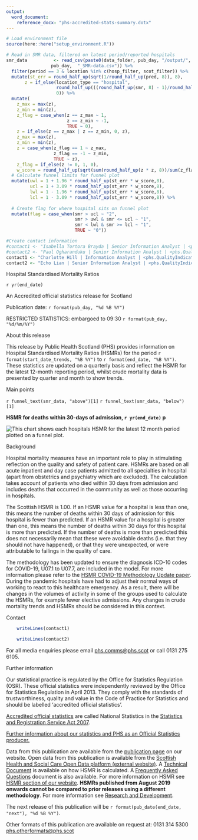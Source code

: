 ```yaml
---
output: 
  word_document:
    reference_docx: "phs-accredited-stats-summary.dotx"
---
```


```r

# Load environment file
source(here::here("setup_environment.R"))

# Read in SMR data, filtered on latest period/reported hospitals
smr_data          <- read_csv(paste0(data_folder, pub_day, "/output/", 
                 pub_day,  "_SMR-data.csv")) %>% 
  filter(period == 3 & location %in% c(hosp_filter, scot_filter)) %>%
  mutate(st_err = round_half_up(sqrt(1/round_half_up(pred, 8)), 8),
       z = if_else(location_type == "hospital",
                   round_half_up(((round_half_up(smr, 8) - 1)/round_half_up(st_err,8)), 8),
                   0)) %>%
  mutate(
    z_max = max(z),
    z_min = min(z),
    z_flag = case_when(z == z_max ~ 1,
                       z == z_min ~ -1,
                       TRUE ~ 0),
    z = if_else(z == z_max | z == z_min, 0, z),
    z_max = max(z),
    z_min = min(z),
    z = case_when(z_flag == 1 ~ z_max,
                  z_flag == -1 ~ z_min,
                  TRUE ~ z),
    z_flag = if_else(z != 0, 1, 0),
    w_score = round_half_up(sqrt(sum(round_half_up(z * z, 8))/sum(z_flag)),8)) %>%
  # Calculate funnel limits for funnel plot
  mutate(uwl = 1 + 1.96 * round_half_up(st_err * w_score,8),
         ucl = 1 + 3.09 * round_half_up(st_err * w_score,8),
         lwl = 1 - 1.96 * round_half_up(st_err * w_score,8),
         lcl = 1 - 3.09 * round_half_up(st_err * w_score,8)) %>%  
  
  # Create flag for where hospital sits on funnel plot
  mutate(flag = case_when(smr > ucl ~ "2",
                          smr > uwl & smr <= ucl ~ "1",
                          smr < lwl & smr >= lcl ~ "1",
                          TRUE ~ "0"))

#Create contact information
#contact1 <- "Isabella Tortora Brayda | Senior Information Analyst | <phs.QualityIndicators@phs.scot>" 
#contact2 <- "Paul Ogharanduku | Senior Information Analyst | <phs.QualityIndicators@phs.scot>"
contact1 <- "Charlotte Hill | Information Analyst | <phs.QualityIndicators@phs.scot>"
contact2 <- "Echo Lian | Senior Information Analyst | <phs.QualityIndicators@phs.scot>"
```

<Div custom-style = "Publication title"> 
Hospital Standardised Mortality Ratios
</div>
<Div custom-style = "Publication subtitle"> 
`r yr(end_date)`
</div>
<Div custom-style = "Stats designation"> 
An Accredited official statistics release for Scotland
</div>
<Div custom-style = "Publication date"> 
Publication date: `r format(pub_day, "%d %B %Y")`
</div>
<Div custom-style = "Restricted Stats"> 
 RESTRICTED STATISTICS: embargoed to 09:30 `r format(pub_day, "%d/%m/%Y")`
</div>
<Div custom-style = "Heading 1">
About this release
</div>
This release by Public Health Scotland (PHS) provides information on Hospital Standardised Mortality Ratios (HSMRs) for the period `r format(start_date_trends, "%B %Y")` to `r format(end_date, "%B %Y")`. These statistics are updated on a quarterly basis and reflect the HSMR for the latest 12-month reporting period, whilst crude mortality data is presented by quarter and month to show trends.

</div>
<Div custom-style = "Heading 1">
Main points
</div>

`r funnel_text(smr_data, "above")[1]`
`r funnel_text(smr_data, "below")[1]`

<Div custom-style = "Table or chart caption">

**HSMR for deaths within 30-days of admission, `r yr(end_date)` p**
</div>
<!-- Need to use Table Head style for image as it is the only available centred style that works - template styles locked with password -->
<Div custom-style = "Table Head">
![This chart shows each hospitals HSMR for the latest 12 month period plotted on a funnel plot.](Chart_1.png) \
</div>

<Div custom-style = "Heading 1">
Background
</div>
Hospital mortality measures have an important role to play in stimulating reflection on the quality and safety of patient care. HSMRs are based on all acute inpatient and day case patients admitted to all specialties in hospital (apart from obstetrics and psychiatry which are excluded). The calculation takes account of patients who died within 30 days from admission and includes deaths that occurred in the community as well as those occurring in hospitals.

The Scottish HSMR is 1.00. If an HSMR value for a hospital is less than one, this means the number of deaths within 30 days of admission for this hospital is fewer than predicted. If an HSMR value for a hospital is greater than one, this means the number of deaths within 30 days for this hospital is more than predicted. If the number of deaths is more than predicted this does not necessarily mean that these were avoidable deaths (i.e. that they should not have happened), or that they were unexpected, or were attributable to failings in the quality of care.

The methodology has been updated to ensure the diagnosis ICD-10 codes for COVID-19,
U07.1 to U07.7, are included in the model. For more information please refer to
the [HSMR COVID-19 Methodology Update paper ](https://publichealthscotland.scot/publications/hospital-standardised-mortality-ratios-hsmr-supporting-resources/). During the pandemic hospitals have had to adjust their normal ways of working to react to this
healthcare emergency. As a result, there will be changes in the volumes of activity
in some of the groups used to calculate the HSMRs, for example
fewer elective admissions. Any changes in crude mortality trends and HSMRs should be considered in this context.

</div>
<Div custom-style = "Heading 1">
Contact
</div>
```r
    writeLines(contact1)

```
</div>
```r
    writeLines(contact2)

```

For all media enquiries please email <phs.comms@phs.scot> or call 0131 275 6105.

</div>
<Div custom-style = "Heading 1">
Further information
</div>
Our statistical practice is regulated by the Office for Statistics Regulation (OSR). These official statistics were independently reviewed by the Office for Statistics Regulation in April 2013. They comply with the standards of trustworthiness, quality and value in the Code of Practice for Statistics and should be labelled ‘accredited official statistics’.

[Accredited official statistics](https://osr.statisticsauthority.gov.uk/accredited-official-statistics/) are called National Statistics in the [Statistics and Registration Service Act 2007](https://www.legislation.gov.uk/ukpga/2007/18/contents).

[Further information about our statistics and PHS as an Official Statistics producer.](https://publichealthscotland.scot/our-organisation/about-our-statistics/official-statistics/)

Data from this publication are available from the [publication page](https://publichealthscotland.scot/publications/hospital-standardised-mortality-ratios) on our website. Open data from this publication is available from the [Scottish Health and Social Care Open Data platform (external website)](https://www.opendata.nhs.scot/dataset/hospital-standardised-mortality-ratios). A [Technical Document](https://publichealthscotland.scot/publications/hospital-standardised-mortality-ratios-hsmr-supporting-resources/) is available on how HSMR is calculated. A [Frequently Asked Questions](https://publichealthscotland.scot/publications/hospital-standardised-mortality-ratios-hsmr-supporting-resources/) document is also available. For more information on HSMR see [HSMR section of our website](https://publichealthscotland.scot/our-areas-of-work/acute-and-emergency-services/hospital-standardised-mortality-ratios-hsmr/hsmr-overview/). **HSMRs published from August 2019 onwards cannot be compared to prior releases using a different methodology**. For more information see [Research and Development](https://publichealthscotland.scot/our-areas-of-work/acute-and-emergency-services/hospital-standardised-mortality-ratios-hsmr/research-and-development/).

The next release of this publication will be `r format(pub_date(end_date, "next"), "%d %B %Y")`.

Other formats of this publication are available on request at: 0131 314 5300 <phs.otherformats@phs.scot>


